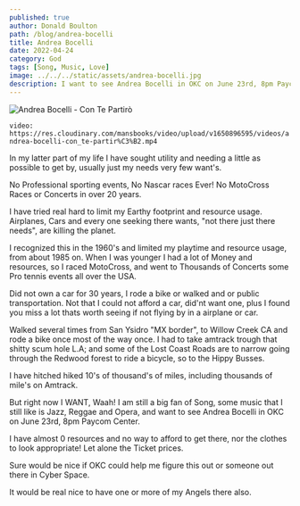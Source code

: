```yaml
---
published: true
author: Donald Boulton
path: /blog/andrea-bocelli
title: Andrea Bocelli
date: 2022-04-24
category: God
tags: [Song, Music, Love]
image: ../../../static/assets/andrea-bocelli.jpg
description: I want to see Andrea Bocelli in OKC on June 23rd, 8pm Paycom Center
---
```


![Andrea Bocelli - Con Te Partirò](../../../static/assets/andrea-bocelli.jpg)

`video: https://res.cloudinary.com/mansbooks/video/upload/v1650896595/videos/andrea-bocelli-con_te-partir%C3%B2.mp4`

In my latter part of my life I have sought utility and needing a little as possible to get by, usually just my needs very few want's.

No Professional sporting events, No Nascar races Ever! No MotoCross Races or Concerts in over 20 years. 

I have tried real hard to limit my Earthy footprint and resource usage. Airplanes, Cars and every one seeking there wants, "not there just there needs", are killing the planet. 

I recognized this in the 1960's and limited my playtime and resource usage, from about 1985 on. When I was younger I had a lot of Money and resources, so I raced MotoCross, and went to Thousands of Concerts some Pro tennis events all over the USA.

Did not own a car for 30 years, I rode a bike or walked and or public transportation. Not that I could not afford a car, did'nt want one, plus I found you miss a lot thats worth seeing if not flying by in a airplane or car.

Walked several times from San Ysidro "MX border", to Willow Creek CA and rode a bike once most of the way once. I had to take amtrack trough that shitty scum hole L.A; and some of the Lost Coast Roads are to narrow going through the Redwood forest to ride a bicycle, so to the Hippy Busses.

I have hitched hiked 10's of thousand's of miles, including thousands of mile's on Amtrack.

But right now I WANT, Waah! I am still a big fan of Song, some music that I still like is Jazz, Reggae and Opera, and want to see Andrea Bocelli in OKC on June 23rd, 8pm Paycom Center.

I have almost 0 resources and no way to afford to get there, nor the clothes to look appropriate! Let alone the Ticket prices.

Sure would be nice if OKC could help me figure this out or someone out there in Cyber Space.

It would be real nice to have one or more of my Angels there also.






